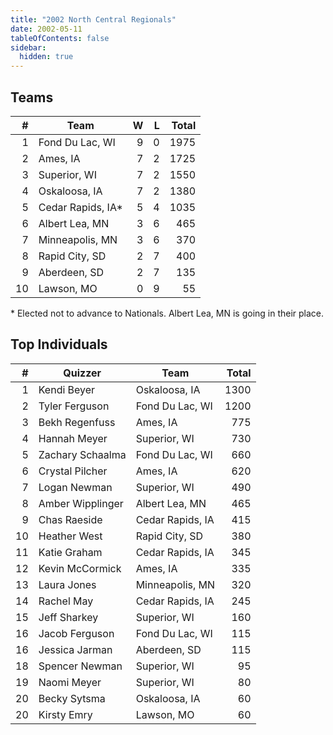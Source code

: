```yaml
---
title: "2002 North Central Regionals"
date: 2002-05-11
tableOfContents: false
sidebar:
  hidden: true
---
```


## Teams

|    # | Team              |    W |    L | Total |
| ---: | ----------------- | ---: | ---: | ----: |
|    1 | Fond Du Lac, WI   |    9 |    0 |  1975 |
|    2 | Ames, IA          |    7 |    2 |  1725 |
|    3 | Superior, WI      |    7 |    2 |  1550 |
|    4 | Oskaloosa, IA     |    7 |    2 |  1380 |
|    5 | Cedar Rapids, IA* |    5 |    4 |  1035 |
|    6 | Albert Lea, MN    |    3 |    6 |   465 |
|    7 | Minneapolis, MN   |    3 |    6 |   370 |
|    8 | Rapid City, SD    |    2 |    7 |   400 |
|    9 | Aberdeen, SD      |    2 |    7 |   135 |
|   10 | Lawson, MO        |    0 |    9 |    55 |

\* Elected not to advance to Nationals. Albert Lea, MN is going in their place.

## Top Individuals

|    # | Quizzer          | Team             | Total |
| ---: | ---------------- | ---------------- | ----: |
|    1 | Kendi Beyer      | Oskaloosa, IA    |  1300 |
|    2 | Tyler Ferguson   | Fond Du Lac, WI  |  1200 |
|    3 | Bekh Regenfuss   | Ames, IA         |   775 |
|    4 | Hannah Meyer     | Superior, WI     |   730 |
|    5 | Zachary Schaalma | Fond Du Lac, WI  |   660 |
|    6 | Crystal Pilcher  | Ames, IA         |   620 |
|    7 | Logan Newman     | Superior, WI     |   490 |
|    8 | Amber Wipplinger | Albert Lea, MN   |   465 |
|    9 | Chas Raeside     | Cedar Rapids, IA |   415 |
|   10 | Heather West     | Rapid City, SD   |   380 |
|   11 | Katie Graham     | Cedar Rapids, IA |   345 |
|   12 | Kevin McCormick  | Ames, IA         |   335 |
|   13 | Laura Jones      | Minneapolis, MN  |   320 |
|   14 | Rachel May       | Cedar Rapids, IA |   245 |
|   15 | Jeff Sharkey     | Superior, WI     |   160 |
|   16 | Jacob Ferguson   | Fond Du Lac, WI  |   115 |
|   16 | Jessica Jarman   | Aberdeen, SD     |   115 |
|   18 | Spencer Newman   | Superior, WI     |    95 |
|   19 | Naomi Meyer      | Superior, WI     |    80 |
|   20 | Becky Sytsma     | Oskaloosa, IA    |    60 |
|   20 | Kirsty Emry      | Lawson, MO       |    60 |
